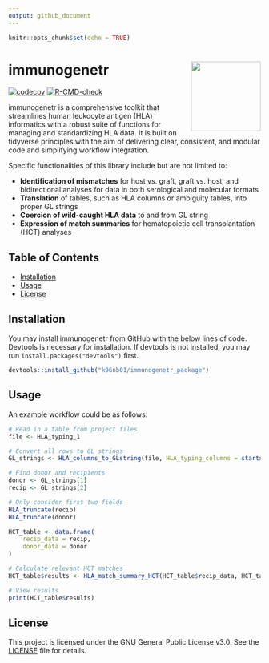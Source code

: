 ```yaml
---
output: github_document
---
```


<!-- README.md is generated from README.Rmd. Please edit that file -->

```r
knitr::opts_chunk$set(echo = TRUE)
```

# immunogenetr <img src='man/figures/immunogenetr_sticker.png' align="right" height="139" />

<!-- badges: start -->
[![codecov](https://codecov.io/gh/k96nb01/immunogenetr_package/graph/badge.svg?token=16D4U43VET)](https://codecov.io/gh/k96nb01/immunogenetr_package)
[![R-CMD-check](https://github.com/k96nb01/immunogenetr_package/actions/workflows/R-CMD-check.yaml/badge.svg)](https://github.com/k96nb01/immunogenetr_package/actions/workflows/R-CMD-check.yaml)
<!-- badges: end -->


immunogenetr is a comprehensive toolkit that streamlines human leukocyte antigen (HLA) informatics with a robust suite of functions for managing and standardizing HLA data. It is built on tidyverse principles with the aim of delivering clear, consistent, and modular code and simplifying workflow integration. 

Specific functionalities of this library include but are not limited to:

- **Identification of mismatches** for host vs. graft, graft vs. host, and bidirectional analyses for data in both serological and molecular formats
- **Translation** of tables, such as HLA columns or ambiguity tables, into proper GL strings
- **Coercion of wild-caught HLA data** to and from GL string
- **Expression of match summaries** for hematopoietic cell transplantation (HCT) analyses

## Table of Contents

- [Installation](#installation)
- [Usage](##usage)
- [License](#license)

## Installation

You may install immunogenetr from GitHub with the below lines of code. Devtools is necessary for installation. If devtools is not installed, you may run ```install.packages("devtools") ``` first.

```r
devtools::install_github("k96nb01/immunogenetr_package")
```

## Usage

An example workflow could be as follows: 

```r
# Read in a table from project files
file <- HLA_typing_1

# Convert all rows to GL strings
GL_strings <- HLA_columns_to_GLstring(file, HLA_typing_columns = starts_with("HLA-"), prefix_to_remove = "HLA-")

# Find donor and recipients
donor <- GL_strings[1]
recip <- GL_strings[2]

# Only consider first two fields
HLA_truncate(recip) 
HLA_truncate(donor) 

HCT_table <- data.frame(
    recip_data = recip,
    donor_data = donor
)

# Calculate relevant HCT matches
HCT_table$results <- HLA_match_summary_HCT(HCT_table$recip_data, HCT_table$donor_data, match_grade = "Xof10")

# View results
print(HCT_table$results)
```

## License
This project is licensed under the GNU General Public License v3.0. See the [LICENSE](LICENSE) file for details.
